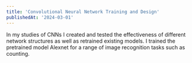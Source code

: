 ```yaml
---
title: 'Convolutional Neural Network Training and Design'
publishedAt: '2024-03-01'
---
```


In my studies of CNNs I created and tested the effectiveness of different network structures as well as retrained existing models. 
I trained the pretrained model Alexnet for a range of image recognition tasks such as counting.